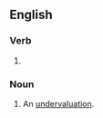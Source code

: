 ==English==

===Verb===
{{head|en|verb form}}

# {{present participle of|undervalue|lang=en|nocat=1}}

===Noun===
{{en-noun}}

# An [[undervaluation]].